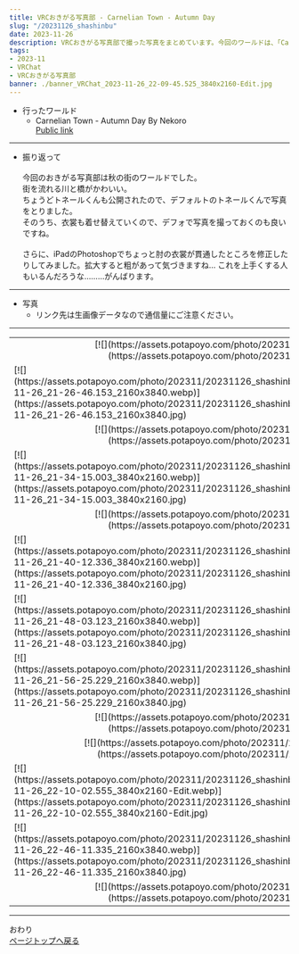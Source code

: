 ---
title: VRCおきがる写真部 - Carnelian Town - Autumn Day
slug: "/20231126_shashinbu"
date: 2023-11-26
description: VRCおきがる写真部で撮った写真をまとめています。今回のワールドは、「Carnelian Town - Autumn Day」
tags:
- 2023-11
- VRChat
- VRCおきがる写真部
banner: ./banner_VRChat_2023-11-26_22-09-45.525_3840x2160-Edit.jpg
---

+ 行ったワールド
    + Carnelian Town - Autumn Day By Nekoro\
    [Public link](https://vrchat.com/home/launch?worldId=wrld_6dd2b5f8-f8f0-4f40-9a89-15ee2695d0a9)

------------------------------

+ 振り返って\
\
今回のおきがる写真部は秋の街のワールドでした。\
街を流れる川と橋がかわいい。
\
ちょうどトネールくんも公開されたので、デフォルトのトネールくんで写真をとりました。\
そのうち、衣裳も着せ替えていくので、デフォで写真を撮っておくのも良いですね。\
\
さらに、iPadのPhotoshopでちょっと肘の衣裳が貫通したところを修正したりしてみました。拡大すると粗があって気づきますね…
これを上手くする人もいるんだろうな………がんばります。

------------------------------
+ 写真
    + リンク先は生画像データなので通信量にご注意ください。
------------------------------

<table>
    <tr>
        <td colspan="2">
            <div align="center">
                [![](https://assets.potapoyo.com/photo/202311/20231126_shashinbu/VRChat_2023-11-26_21-23-43.165_3840x2160.webp)](https://assets.potapoyo.com/photo/202311/20231126_shashinbu/VRChat_2023-11-26_21-23-43.165_3840x2160.jpg)
            </div>
        </td>
    </tr>
    <tr>
        <td>
            [![](https://assets.potapoyo.com/photo/202311/20231126_shashinbu/VRChat_2023-11-26_21-26-46.153_2160x3840.webp)](https://assets.potapoyo.com/photo/202311/20231126_shashinbu/VRChat_2023-11-26_21-26-46.153_2160x3840.jpg)
        </td>
        <td>
            [![](https://assets.potapoyo.com/photo/202311/20231126_shashinbu/VRChat_2023-11-26_21-28-11.647_2160x3840.webp)](https://assets.potapoyo.com/photo/202311/20231126_shashinbu/VRChat_2023-11-26_21-28-11.647_2160x3840.jpg)
        </td>
    </tr>
    <tr>
        <td colspan="2">
            <div align="center">
                [![](https://assets.potapoyo.com/photo/202311/20231126_shashinbu/VRChat_2023-11-26_21-33-44.082_3840x2160.webp)](https://assets.potapoyo.com/photo/202311/20231126_shashinbu/VRChat_2023-11-26_21-33-44.082_3840x2160.jpg)
            </div>
        </td>
    </tr>
    <tr>
        <td>
            [![](https://assets.potapoyo.com/photo/202311/20231126_shashinbu/VRChat_2023-11-26_21-34-15.003_3840x2160.webp)](https://assets.potapoyo.com/photo/202311/20231126_shashinbu/VRChat_2023-11-26_21-34-15.003_3840x2160.jpg)
        </td>
        <td>
            [![](https://assets.potapoyo.com/photo/202311/20231126_shashinbu/VRChat_2023-11-26_21-35-33.600_3840x2160.webp)](https://assets.potapoyo.com/photo/202311/20231126_shashinbu/VRChat_2023-11-26_21-35-33.600_3840x2160.jpg)
        </td>
    </tr>
    <tr>
        <td colspan="2">
            <div align="center">
                [![](https://assets.potapoyo.com/photo/202311/20231126_shashinbu/VRChat_2023-11-26_21-38-22.321_3840x2160.webp)](https://assets.potapoyo.com/photo/202311/20231126_shashinbu/VRChat_2023-11-26_21-38-22.321_3840x2160.jpg)
            </div>
        </td>
    </tr>
    <tr>
        <td>
            [![](https://assets.potapoyo.com/photo/202311/20231126_shashinbu/VRChat_2023-11-26_21-40-12.336_3840x2160.webp)](https://assets.potapoyo.com/photo/202311/20231126_shashinbu/VRChat_2023-11-26_21-40-12.336_3840x2160.jpg)
        </td>
        <td>
            [![](https://assets.potapoyo.com/photo/202311/20231126_shashinbu/VRChat_2023-11-26_21-44-32.717_3840x2160.webp)](https://assets.potapoyo.com/photo/202311/20231126_shashinbu/VRChat_2023-11-26_21-44-32.717_3840x2160.jpg)
        </td>
    </tr>
    <tr>
        <td>
            [![](https://assets.potapoyo.com/photo/202311/20231126_shashinbu/VRChat_2023-11-26_21-48-03.123_2160x3840.webp)](https://assets.potapoyo.com/photo/202311/20231126_shashinbu/VRChat_2023-11-26_21-48-03.123_2160x3840.jpg)
        </td>
        <td>
            [![](https://assets.potapoyo.com/photo/202311/20231126_shashinbu/VRChat_2023-11-26_21-56-06.640_2160x3840.webp)](https://assets.potapoyo.com/photo/202311/20231126_shashinbu/VRChat_2023-11-26_21-56-06.640_2160x3840.jpg)
        </td>
    </tr>
    <tr>
        <td>
            [![](https://assets.potapoyo.com/photo/202311/20231126_shashinbu/VRChat_2023-11-26_21-56-25.229_2160x3840.webp)](https://assets.potapoyo.com/photo/202311/20231126_shashinbu/VRChat_2023-11-26_21-56-25.229_2160x3840.jpg)
        </td>
        <td>
            [![](https://assets.potapoyo.com/photo/202311/20231126_shashinbu/VRChat_2023-11-26_21-57-04.818_2160x3840.webp)](https://assets.potapoyo.com/photo/202311/20231126_shashinbu/VRChat_2023-11-26_21-57-04.818_2160x3840.jpg)
        </td>
    </tr>
    <tr>
        <td colspan="2">
            <div align="center">
            [![](https://assets.potapoyo.com/photo/202311/20231126_shashinbu/VRChat_2023-11-26_22-03-46.012_2160x3840.webp)](https://assets.potapoyo.com/photo/202311/20231126_shashinbu/VRChat_2023-11-26_22-03-46.012_2160x3840.jpg)
            </div>
        </td>
    </tr>
    <tr>
        <td colspan="2">
            <div align="center">
                [![](https://assets.potapoyo.com/photo/202311/20231126_shashinbu/VRChat_2023-11-26_22-09-45.525_3840x2160-Edit.webp)](https://assets.potapoyo.com/photo/202311/20231126_shashinbu/VRChat_2023-11-26_22-09-45.525_3840x2160-Edit.jpg)
            </div>
        </td>
    </tr>
    <tr>
        <td>
            [![](https://assets.potapoyo.com/photo/202311/20231126_shashinbu/VRChat_2023-11-26_22-10-02.555_3840x2160-Edit.webp)](https://assets.potapoyo.com/photo/202311/20231126_shashinbu/VRChat_2023-11-26_22-10-02.555_3840x2160-Edit.jpg)
        </td>
        <td>
            [![](https://assets.potapoyo.com/photo/202311/20231126_shashinbu/VRChat_2023-11-26_22-11-22.151_3840x2160.webp)](https://assets.potapoyo.com/photo/202311/20231126_shashinbu/VRChat_2023-11-26_22-11-22.151_3840x2160.jpg)
        </td>
    </tr>
    <tr>
        <td>
            [![](https://assets.potapoyo.com/photo/202311/20231126_shashinbu/VRChat_2023-11-26_22-46-11.335_2160x3840.webp)](https://assets.potapoyo.com/photo/202311/20231126_shashinbu/VRChat_2023-11-26_22-46-11.335_2160x3840.jpg)
        </td>
        <td>
            [![](https://assets.potapoyo.com/photo/202311/20231126_shashinbu/VRChat_2023-11-26_22-49-42.172_2160x3840.webp)](https://assets.potapoyo.com/photo/202311/20231126_shashinbu/VRChat_2023-11-26_22-49-42.172_2160x3840.jpg)
        </td>
    </tr>
    <tr>
        <td colspan="2">
            <div align="center">
                [![](https://assets.potapoyo.com/photo/202311/20231126_shashinbu/VRChat_2023-11-26_22-51-23.617_2160x3840.webp)](https://assets.potapoyo.com/photo/202311/20231126_shashinbu/VRChat_2023-11-26_22-51-23.617_2160x3840.jpg)
            </div>
        </td>
    </tr>
</table>

------
おわり\
<a href="#">ページトップへ戻る</a>